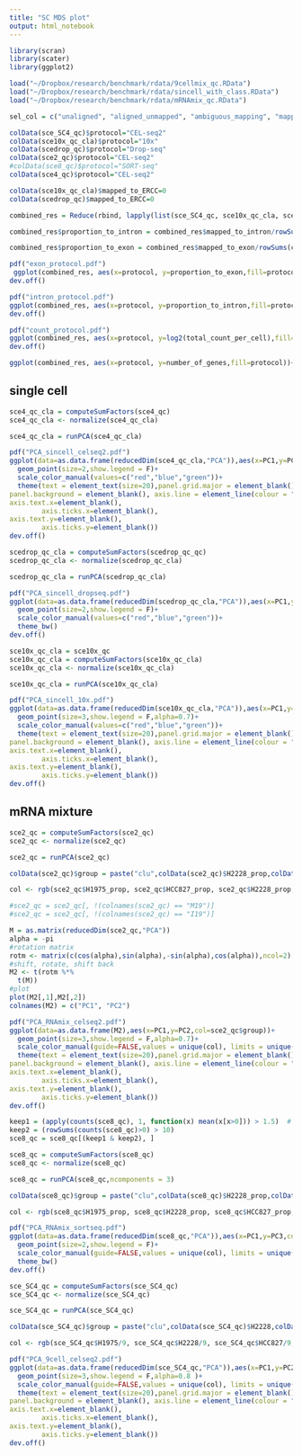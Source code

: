 ```yaml
---
title: "SC MDS plot"
output: html_notebook
---
```


```r
library(scran)
library(scater)
library(ggplot2)
```


```r
load("~/Dropbox/research/benchmark/rdata/9cellmix_qc.RData")
load("~/Dropbox/research/benchmark/rdata/sincell_with_class.RData")
load("~/Dropbox/research/benchmark/rdata/mRNAmix_qc.RData")
```


```r
sel_col = c("unaligned", "aligned_unmapped", "ambiguous_mapping", "mapped_to_intron", "mapped_to_exon", "total_count_per_cell","number_of_genes","protocol","mapped_to_ERCC")

colData(sce_SC4_qc)$protocol="CEL-seq2"
colData(sce10x_qc_cla)$protocol="10x"
colData(scedrop_qc)$protocol="Drop-seq"
colData(sce2_qc)$protocol="CEL-seq2"
#colData(sce8_qc)$protocol="SORT-seq"
colData(sce4_qc)$protocol="CEL-seq2"

colData(sce10x_qc_cla)$mapped_to_ERCC=0
colData(scedrop_qc)$mapped_to_ERCC=0 

combined_res = Reduce(rbind, lapply(list(sce_SC4_qc, sce10x_qc_cla, scedrop_qc, sce2_qc, sce4_qc),function(x){as.data.frame(colData(x)[,sel_col])}))

combined_res$proportion_to_intron = combined_res$mapped_to_intron/rowSums(combined_res[,c("unaligned", "aligned_unmapped", "ambiguous_mapping", "mapped_to_intron", "mapped_to_exon")])

combined_res$proportion_to_exon = combined_res$mapped_to_exon/rowSums(combined_res[,c("unaligned", "aligned_unmapped", "ambiguous_mapping", "mapped_to_intron", "mapped_to_exon")])

pdf("exon_protocol.pdf")
 ggplot(combined_res, aes(x=protocol, y=proportion_to_exon,fill=protocol))+geom_boxplot(show.legend = F)+theme_bw()+theme(axis.text.x = element_text(angle = 30, hjust = 1),text = element_text(size=20))
dev.off()
```
```r
pdf("intron_protocol.pdf")
ggplot(combined_res, aes(x=protocol, y=proportion_to_intron,fill=protocol))+geom_boxplot(show.legend = F)+theme_bw()+theme(axis.text.x = element_text(angle = 30, hjust = 1),text = element_text(size=20))
dev.off()
```


```r
pdf("count_protocol.pdf")
ggplot(combined_res, aes(x=protocol, y=log2(total_count_per_cell),fill=protocol))+geom_boxplot(show.legend = F)+theme_bw()+theme(axis.text.x = element_text(angle = 30, hjust = 1),text = element_text(size=20))
dev.off()
```

```r
ggplot(combined_res, aes(x=protocol, y=number_of_genes,fill=protocol))+geom_boxplot()+theme_bw()+theme(axis.text.x = element_text(angle = 30, hjust = 1),text = element_text(size=20))
```



## single cell

```r
sce4_qc_cla = computeSumFactors(sce4_qc)
sce4_qc_cla <- normalize(sce4_qc_cla)

sce4_qc_cla = runPCA(sce4_qc_cla)

pdf("PCA_sincell_celseq2.pdf")
ggplot(data=as.data.frame(reducedDim(sce4_qc_cla,"PCA")),aes(x=PC1,y=PC2,col=as.factor(colData(sce4_qc_cla)$cell_line)))+
  geom_point(size=2,show.legend = F)+
  scale_color_manual(values=c("red","blue","green"))+
  theme(text = element_text(size=20),panel.grid.major = element_blank(), panel.grid.minor = element_blank(),
panel.background = element_blank(), axis.line = element_line(colour = "black"),
axis.text.x=element_blank(),
        axis.ticks.x=element_blank(),
axis.text.y=element_blank(),
        axis.ticks.y=element_blank())
dev.off()
```


```r

scedrop_qc_cla = computeSumFactors(scedrop_qc_qc)
scedrop_qc_cla <- normalize(scedrop_qc_cla)

scedrop_qc_cla = runPCA(scedrop_qc_cla)

pdf("PCA_sincell_dropseq.pdf")
ggplot(data=as.data.frame(reducedDim(scedrop_qc_cla,"PCA")),aes(x=PC1,y=PC2,col=as.factor(colData(scedrop_qc_cla)$cell_line)))+
  geom_point(size=2,show.legend = F)+
  scale_color_manual(values=c("red","blue","green"))+
  theme_bw()
dev.off()
```



```r
sce10x_qc_cla = sce10x_qc
sce10x_qc_cla = computeSumFactors(sce10x_qc_cla)
sce10x_qc_cla <- normalize(sce10x_qc_cla)

sce10x_qc_cla = runPCA(sce10x_qc_cla)

pdf("PCA_sincell_10x.pdf")
ggplot(data=as.data.frame(reducedDim(sce10x_qc_cla,"PCA")),aes(x=PC1,y=PC2,col=as.factor(colData(sce10x_qc_cla)$cell_line)))+
  geom_point(size=3,show.legend = F,alpha=0.7)+
  scale_color_manual(values=c("red","blue","green"))+
  theme(text = element_text(size=20),panel.grid.major = element_blank(), panel.grid.minor = element_blank(),
panel.background = element_blank(), axis.line = element_line(colour = "black"),
axis.text.x=element_blank(),
        axis.ticks.x=element_blank(),
axis.text.y=element_blank(),
        axis.ticks.y=element_blank())
dev.off()
```

## mRNA mixture

```r
sce2_qc = computeSumFactors(sce2_qc)
sce2_qc <- normalize(sce2_qc)

sce2_qc = runPCA(sce2_qc)

colData(sce2_qc)$group = paste("clu",colData(sce2_qc)$H2228_prop,colData(sce2_qc)$H1975_prop,colData(sce2_qc)$HCC827_prop,sep="_")

col <- rgb(sce2_qc$H1975_prop, sce2_qc$HCC827_prop, sce2_qc$H2228_prop,alpha=0.9)

#sce2_qc = sce2_qc[, !(colnames(sce2_qc) == "M19")]
#sce2_qc = sce2_qc[, !(colnames(sce2_qc) == "I19")]

M = as.matrix(reducedDim(sce2_qc,"PCA"))
alpha = -pi
#rotation matrix
rotm <- matrix(c(cos(alpha),sin(alpha),-sin(alpha),cos(alpha)),ncol=2)
#shift, rotate, shift back
M2 <- t(rotm %*% 
  t(M))
#plot
plot(M2[,1],M2[,2])
colnames(M2) = c("PC1", "PC2")

pdf("PCA_RNAmix_celseq2.pdf")
ggplot(data=as.data.frame(M2),aes(x=PC1,y=PC2,col=sce2_qc$group))+
  geom_point(size=3,show.legend = F,alpha=0.7)+
  scale_color_manual(guide=FALSE,values = unique(col), limits = unique(sce2_qc$group))+
  theme(text = element_text(size=20),panel.grid.major = element_blank(), panel.grid.minor = element_blank(),
panel.background = element_blank(), axis.line = element_line(colour = "black"),
axis.text.x=element_blank(),
        axis.ticks.x=element_blank(),
axis.text.y=element_blank(),
        axis.ticks.y=element_blank())
dev.off()
```


```r

keep1 = (apply(counts(sce8_qc), 1, function(x) mean(x[x>0])) > 1.5)  # average count larger than 2
keep2 = (rowSums(counts(sce8_qc)>0) > 10) 
sce8_qc = sce8_qc[(keep1 & keep2), ]

sce8_qc = computeSumFactors(sce8_qc)
sce8_qc <- normalize(sce8_qc)

sce8_qc = runPCA(sce8_qc,ncomponents = 3)

colData(sce8_qc)$group = paste("clu",colData(sce8_qc)$H2228_prop,colData(sce8_qc)$H1975_prop,colData(sce8_qc)$HCC827_prop,sep="_")

col <- rgb(sce8_qc$H1975_prop, sce8_qc$H2228_prop, sce8_qc$HCC827_prop,alpha=0.9)

pdf("PCA_RNAmix_sortseq.pdf")
ggplot(data=as.data.frame(reducedDim(sce8_qc,"PCA")),aes(x=PC1,y=PC3,col=sce8_qc$group))+
  geom_point(size=2,show.legend = F)+
  scale_color_manual(guide=FALSE,values = unique(col), limits = unique(sce8_qc$group))+
  theme_bw()
dev.off()
```


```r
sce_SC4_qc = computeSumFactors(sce_SC4_qc)
sce_SC4_qc <- normalize(sce_SC4_qc)

sce_SC4_qc = runPCA(sce_SC4_qc)

colData(sce_SC4_qc)$group = paste("clu",colData(sce_SC4_qc)$H2228,colData(sce_SC4_qc)$H1975,colData(sce_SC4_qc)$HCC827,sep="_")

col <- rgb(sce_SC4_qc$H1975/9, sce_SC4_qc$H2228/9, sce_SC4_qc$HCC827/9,alpha=0.9)

pdf("PCA_9cell_celseq2.pdf")
ggplot(data=as.data.frame(reducedDim(sce_SC4_qc,"PCA")),aes(x=PC1,y=PC2,col=sce_SC4_qc$group))+
  geom_point(size=3,show.legend = F,alpha=0.8 )+
  scale_color_manual(guide=FALSE,values = unique(col), limits = unique(sce_SC4_qc$group))+
  theme(text = element_text(size=20),panel.grid.major = element_blank(), panel.grid.minor = element_blank(),
panel.background = element_blank(), axis.line = element_line(colour = "black"),
axis.text.x=element_blank(),
        axis.ticks.x=element_blank(),
axis.text.y=element_blank(),
        axis.ticks.y=element_blank())
dev.off()
```


